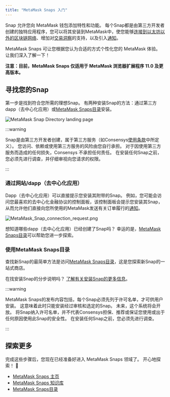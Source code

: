 ```yaml
---
title: "MetaMask Snaps 入门"
---
```


Snap 允许您向 MetaMask 钱包添加特性和功能。 每个Snap都是由第三方开发者创建的独特应用程序，您可以将其安装到MetaMask中，使您能够[连接到以太坊以外的区块链网络](/metamask-snaps/what-are-interoperability-snaps)、增加对[交易洞察](/metamask-snaps/what-are-security-snaps)的支持，以及引入[通知](/metamask-snaps/what-are-communication-snaps)。

MetaMask Snaps 可让您根据您认为合适的方式个性化您的 MetaMask 体验。 让我们深入了解一下！

**注意：目前，MetaMask Snaps 仅适用于 MetaMask 浏览器扩展程序 11.0 及更高版本。**

## 寻找您的Snap

第一步是找到符合您所需的理想Snap。 有两种安装Snap的方法：通过第三方dapp（去中心化应用）或[MetaMask Snaps目录](https://snaps.metamask.io/?utm_source=metamaskSupport&utm_medium=knowledge-base&utm_campaign=2023_Sep_snaps-launch_content_gettingStarted)安装。

<div class="center-container">
  <div class="img-large">
    <img
      src={
        require("../../../../../img/metamask-snaps/getting-started-with-metamask-snaps/MetaMask_Snap_Directory_landing_page.png")
          .default
      }
      alt="MetaMask Snap Directory landing page"
    />
  </div>
</div>

:::warning

Snap是由第三方开发者创建，属于第三方服务（如Consensys[使用条款](https://consensys.io/terms-of-use/)中所定义）。 您访问、依赖或使用第三方服务的风险由您自行承担。 对于因使用第三方服务而造成的任何损失，Consensys 不承担任何责任。 在安装任何Snap之前，您必须先进行调查，并仔细审视向您请求的权限。

:::

### 通过网站/dapp（去中心化应用）

Dapp（去中心化应用）可以直接提示您安装其附带的Snap。 例如，您可能会访问您最喜欢的去中心化金融协议的控制面板，该控制面板会提示您安装其Snap，从而允许他们直接向您所使用的MetaMask发送有关订单履行的[通知](/metamask-snaps/what-are-communication-snaps)。

<div class="center-container">
  <div class="img-small">
    <img
      src={
        require("../../../../../img/metamask-snaps/getting-started-with-metamask-snaps/MetaMask_Snap_connection_request.png")
          .default
      }
      alt="MetaMask_Snap_connection_request.png"
    />
  </div>
</div>

想知道哪些dapp（去中心化应用）已经创建了Snap吗？ 幸运的是，[MetaMask Snaps目录](https://snaps.metamask.io/?utm_source=metamaskSupport&utm_medium=knowledge-base&utm_campaign=2023_Sep_snaps-launch_content_gettingStarted)可以帮助您进一步探索。

### 使用MetaMask Snaps目录

查找新Snap的最简单方法是访问[MetaMask Snaps目录](https://snaps.metamask.io/?utm_source=metamaskSupport&utm_medium=knowledge-base&utm_campaign=2023_Sep_snaps-launch_content_gettingStarted)，这是您探索新Snap的一站式商店。

在找安装Snap的分步说明吗？ [了解有关安装Snap的更多信息](/metamask-snaps/how-to-install-a-snap)。

:::warning

MetaMask Snaps的发布内容包括，每个Snap必须先列于许可名单，才可供用户安装。 这意味着此时只能安装经过审核和选定的Snap。 未来，这个系统将会开放。 将Snap纳入许可名单，并不代表Consensys担保、推荐或保证您使用或出于任何原因使用此Snap的安全性。 在安装任何Snap之前，您必须先进行调查。

:::

## 探索更多

完成这些步骤后，您现在已经准备好进入 MetaMask Snaps 领域了。 开心地探索！ 🚀

- [MetaMask Snaps 主页](http://metamask.io/snaps?utm_source=metamaskSupport&utm_medium=knowledge-base&utm_campaign=2023_Sep_snaps-launch_content_gettingStarted)
- [MetaMask Snaps 知识库](/metamask-snaps/)
- [MetaMask Snaps目录](https://snaps.metamask.io/?utm_source=metamaskSupport&utm_medium=knowledge-base&utm_campaign=2023_Sep_snaps-launch_content_gettingStarted)
